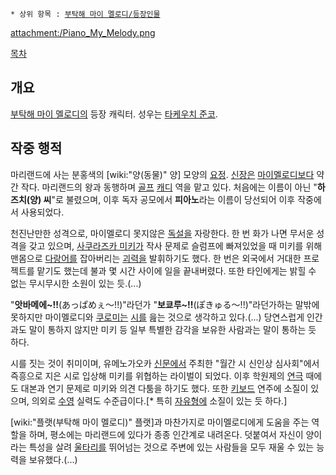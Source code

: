  * 상위 항목 : [[부탁해 마이 멜로디/등장인물]]

attachment:/Piano_My_Melody.png

[[목차]]

== 개요 ==
[[부탁해 마이 멜로디]]의 등장 캐릭터. 성우는 [[타케우치 준코]].

== 작중 행적 ==
마리랜드에 사는 분홍색의 [wiki:"양(동물)" 양] 모양의 [[요정]]. [[신장]]은 [[마이멜로디]]보다 약간 작다. 마리랜드의 왕과 동행하며 [[골프]] [[캐디]] 역을 맡고 있다. 처음에는 이름이 아닌 "'''하즈치(양) 씨'''"로 불렸으며, 이후 독자 공모에서 '''피아노'''라는 이름이 당선되어 이후 작중에서 사용되었다.

천진난만한 성격으로, 마이멜로디 못지않은 [[독설]]을 자랑한다. 한 번 화가 나면 무서운 성격을 갖고 있으며, [[사쿠라즈카 미키]]가 작사 문제로 슬럼프에 빠져있었을 때 미키를 위해 맨몸으로 [[다랑어]]를 잡아버리는 [[괴력]]을 발휘하기도 했다. 한 번은 외국에서 거대한 프로젝트를 맡기도 했는데 불과 몇 시간 사이에 일을 끝내버렸다. 또한 타인에게는 밝힐 수 없는 무시무시한 소원이 있는 듯.(...)

"'''앗바메에~!!'''(あっぱめぇ〜!!)"라던가 "'''보쿄루~!!'''(ぽきゅる〜!!)"라던가하는 말밖에 못하지만 마이멜로디와 [[쿠로미]]는 [[시]]를 읊는 것으로 생각하고 있다.(...) 당연스럽게 인간과도 말이 통하지 않지만 미키 등 일부 특별한 감각을 보유한 사람과는 말이 통하는 듯 하다.

시를 짓는 것이 취미이며, 유메노가오카 [[신문]]에서 주최한 "월간 시 신인상 심사회"에서 즉흥으로 지은 시로 입상해 미키를 위협하는 라이벌이 되었다. 이후 학원제의 [[연극]] 때에도 대본과 연기 문제로 미키와 의견 다툼을 하기도 했다. 또한 [[키보드]] 연주에 소질이 있으며, 의외로 [[수영]] 실력도 수준급이다.[* 특히 [[자유형]]에 소질이 있는 듯 하다.]

[wiki:"플랫(부탁해 마이 멜로디)" 플랫]과 마찬가지로 마이멜로디에게 도움을 주는 역할을 하며, 평소에는 마리랜드에 있다가 종종 인간계로 내려온다. 덧붙여서 자신이 양이라는 특성을 살려 [[울타리]]를 뛰어넘는 것으로 주변에 있는 사람들을 모두 재울 수 있는 능력을 보유했다.(...)
